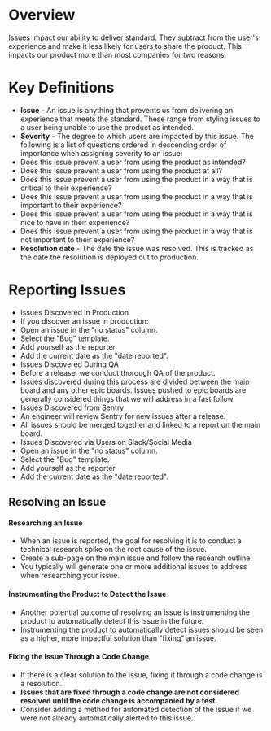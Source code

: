 # Overview

Issues impact our ability to deliver standard. They subtract from the user's experience and make it less likely for users to share the product. This impacts our product more than most companies for two reasons:

# Key Definitions

- **Issue** - An issue is anything that prevents us from delivering an experience that meets the standard. These range from styling issues to a user being unable to use the product as intended.
- **Severity** - The degree to which users are impacted by this issue. The following is a list of questions ordered in descending order of importance when assigning severity to an issue:
- Does this issue prevent a user from using the product as intended?
- Does this issue prevent a user from using the product at all?
- Does this issue prevent a user from using the product in a way that is critical to their experience?
- Does this issue prevent a user from using the product in a way that is important to their experience?
- Does this issue prevent a user from using the product in a way that is nice to have in their experience?
- Does this issue prevent a user from using the product in a way that is not important to their experience?
- **Resolution date** - The date the issue was resolved. This is tracked as the date the resolution is deployed out to production.

# Reporting Issues

- Issues Discovered in Production
- If you discover an issue in production:
- Open an issue in the "no status" column.
- Select the "Bug" template.
- Add yourself as the reporter.
- Add the current date as the "date reported".
- Issues Discovered During QA
- Before a release, we conduct thorough QA of the product.
- Issues discovered during this process are divided between the main board and any other epic boards. Issues pushed to epic boards are generally considered things that we will address in a fast follow.
- Issues Discovered from Sentry
- An engineer will review Sentry for new issues after a release.
- All issues should be merged together and linked to a report on the main board.
- Issues Discovered via Users on Slack/Social Media
- Open an issue in the "no status" column.
- Select the "Bug" template.
- Add yourself as the reporter.
- Add the current date as the "date reported".

## Resolving an Issue

#### Researching an Issue
- When an issue is reported, the goal for resolving it is to conduct a technical research spike on the root cause of the issue.
- Create a sub-page on the main issue and follow the research outline.
- You typically will generate one or more additional issues to address when researching your issue.

#### Instrumenting the Product to Detect the Issue
- Another potential outcome of resolving an issue is instrumenting the product to automatically detect this issue in the future.
- Instrumenting the product to automatically detect issues should be seen as a higher, more impactful solution than "fixing" an issue.

#### Fixing the Issue Through a Code Change
- If there is a clear solution to the issue, fixing it through a code change is a resolution.
- **Issues that are fixed through a code change are not considered resolved until the code change is accompanied by a test.**
- Consider adding a method for automated detection of the issue if we were not already automatically alerted to this issue.